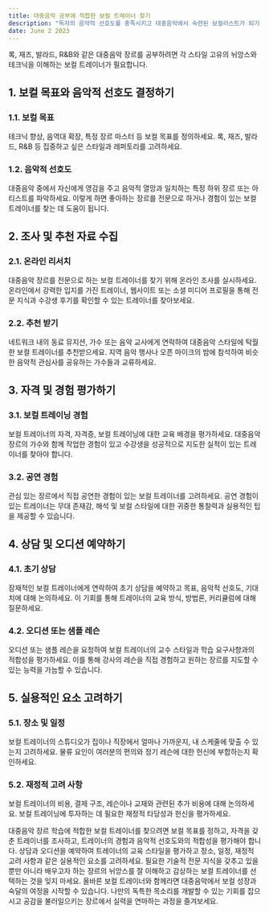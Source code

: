 ```yaml
---
title: 대중음악 공부에 적합한 보컬 트레이너 찾기
description: "독자의 음악적 선호도를 충족시키고 대중음악에서 숙련된 보컬리스트가 되기 위한 여정을 안내할 수 있는 적합한 보컬 트레이너를 찾는 데 도움이 되는 단계별 접근법을 제공합니다."
date: June 2 2023
---
```


록, 재즈, 발라드, R&B와 같은 대중음악 장르를 공부하려면 각 스타일 고유의 뉘앙스와 테크닉을 이해하는 보컬 트레이너가 필요합니다. 

## 1. 보컬 목표와 음악적 선호도 결정하기
### 1.1. 보컬 목표

테크닉 향상, 음역대 확장, 특정 장르 마스터 등 보컬 목표를 정의하세요.
록, 재즈, 발라드, R&B 등 집중하고 싶은 스타일과 레퍼토리를 고려하세요.
### 1.2. 음악적 선호도

대중음악 중에서 자신에게 영감을 주고 음악적 열망과 일치하는 특정 하위 장르 또는 아티스트를 파악하세요.
이렇게 하면 좋아하는 장르를 전문으로 하거나 경험이 있는 보컬 트레이너를 찾는 데 도움이 됩니다.
## 2. 조사 및 추천 자료 수집
### 2.1. 온라인 리서치

대중음악 장르를 전문으로 하는 보컬 트레이너를 찾기 위해 온라인 조사를 실시하세요.
온라인에서 강력한 입지를 가진 트레이너, 웹사이트 또는 소셜 미디어 프로필을 통해 전문 지식과 수강생 후기를 확인할 수 있는 트레이너를 찾아보세요.
### 2.2. 추천 받기

네트워크 내의 동료 뮤지션, 가수 또는 음악 교사에게 연락하여 대중음악 스타일에 탁월한 보컬 트레이너를 추천받으세요.
지역 음악 행사나 오픈 마이크의 밤에 참석하여 비슷한 음악적 관심사를 공유하는 가수들과 교류하세요.
## 3. 자격 및 경험 평가하기
### 3.1. 보컬 트레이닝 경험

보컬 트레이너의 자격, 자격증, 보컬 트레이닝에 대한 교육 배경을 평가하세요.
대중음악 장르의 가수와 함께 작업한 경험이 있고 수강생을 성공적으로 지도한 실적이 있는 트레이너를 찾아야 합니다.
### 3.2. 공연 경험

관심 있는 장르에서 직접 공연한 경험이 있는 보컬 트레이너를 고려하세요.
공연 경험이 있는 트레이너는 무대 존재감, 해석 및 보컬 스타일에 대한 귀중한 통찰력과 실용적인 팁을 제공할 수 있습니다.
## 4. 상담 및 오디션 예약하기
### 4.1. 초기 상담

잠재적인 보컬 트레이너에게 연락하여 초기 상담을 예약하고 목표, 음악적 선호도, 기대치에 대해 논의하세요.
이 기회를 통해 트레이너의 교육 방식, 방법론, 커리큘럼에 대해 질문하세요.
### 4.2. 오디션 또는 샘플 레슨

오디션 또는 샘플 레슨을 요청하여 보컬 트레이너의 교수 스타일과 학습 요구사항과의 적합성을 평가하세요.
이를 통해 강사의 레슨을 직접 경험하고 원하는 장르를 지도할 수 있는 능력을 가늠할 수 있습니다.
## 5. 실용적인 요소 고려하기
### 5.1. 장소 및 일정

보컬 트레이너의 스튜디오가 집이나 직장에서 얼마나 가까운지, 내 스케줄에 맞출 수 있는지 고려하세요.
물류 요인이 여러분의 편의와 정기 레슨에 대한 헌신에 부합하는지 확인하세요.
### 5.2. 재정적 고려 사항

보컬 트레이너의 비용, 결제 구조, 레슨이나 교재와 관련된 추가 비용에 대해 논의하세요.
보컬 트레이닝에 투자하는 데 필요한 재정적 타당성과 헌신을 평가하세요.


대중음악 장르 학습에 적합한 보컬 트레이너를 찾으려면 보컬 목표를 정하고, 자격을 갖춘 트레이너를 조사하고, 트레이너의 경험과 음악적 선호도와의 적합성을 평가해야 합니다. 상담과 오디션을 예약하여 트레이너의 교육 스타일을 평가하고 장소, 일정, 재정적 고려 사항과 같은 실용적인 요소를 고려하세요. 필요한 기술적 전문 지식을 갖추고 있을 뿐만 아니라 배우고자 하는 장르의 뉘앙스를 잘 이해하고 감상하는 보컬 트레이너를 선택하는 것을 잊지 마세요. 올바른 보컬 트레이너와 함께라면 대중음악에서 보컬 성장과 숙달의 여정을 시작할 수 있습니다. 나만의 독특한 목소리를 개발할 수 있는 기회를 잡으시고 공감을 불러일으키는 장르에서 실력을 연마하는 과정을 즐겨보세요.